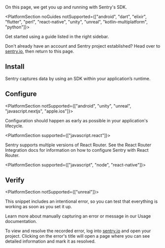 <PlatformContent includePath="getting-started-primer" />

On this page, we get you up and running with Sentry's SDK.

<PlatformSection noGuides notSupported={["android", "dart", "elixir", "flutter", "perl", "react-native", "unity", "unreal", "kotlin-multiplatform", "python"]}>

<Alert level="info" title="Using a framework?">

Get started using a guide listed in the right sidebar.

</Alert>

</PlatformSection>

Don't already have an account and Sentry project established? Head over to [sentry.io](https://sentry.io/signup/), then return to this page.

## Install

Sentry captures data by using an SDK within your application’s runtime.

<PlatformContent includePath="getting-started-install" />

## Configure

<PlatformSection notSupported={["android", "unity", "unreal", "javascript.nextjs", "apple.ios"]}>

Configuration should happen as early as possible in your application's lifecycle.

</PlatformSection>

<PlatformSection supported={["javascript.react"]}>

Sentry supports multiple versions of React Router. See the <PlatformLink to="/configuration/integrations/react-router/">React Router Integration</PlatformLink> docs for information on how to configure Sentry with React Router.

</PlatformSection>

<PlatformContent includePath="getting-started-config" />

<PlatformSection supported={["javascript", "node", "react-native"]}>

<PlatformContent includePath="getting-started-sourcemaps" />

</PlatformSection>

## Verify

<PlatformSection notSupported={["unreal"]}>

This snippet includes an intentional error, so you can test that everything is working as soon as you set it up.

</PlatformSection>

<PlatformContent includePath="getting-started-verify" />

<Note>

Learn more about manually capturing an error or message in our <PlatformLink to="/usage/">Usage documentation</PlatformLink>.

</Note>

To view and resolve the recorded error, log into [sentry.io](https://sentry.io) and open your project. Clicking on the error's title will open a page where you can see detailed information and mark it as resolved.

<PageGrid header="Next Steps" nextSteps />
